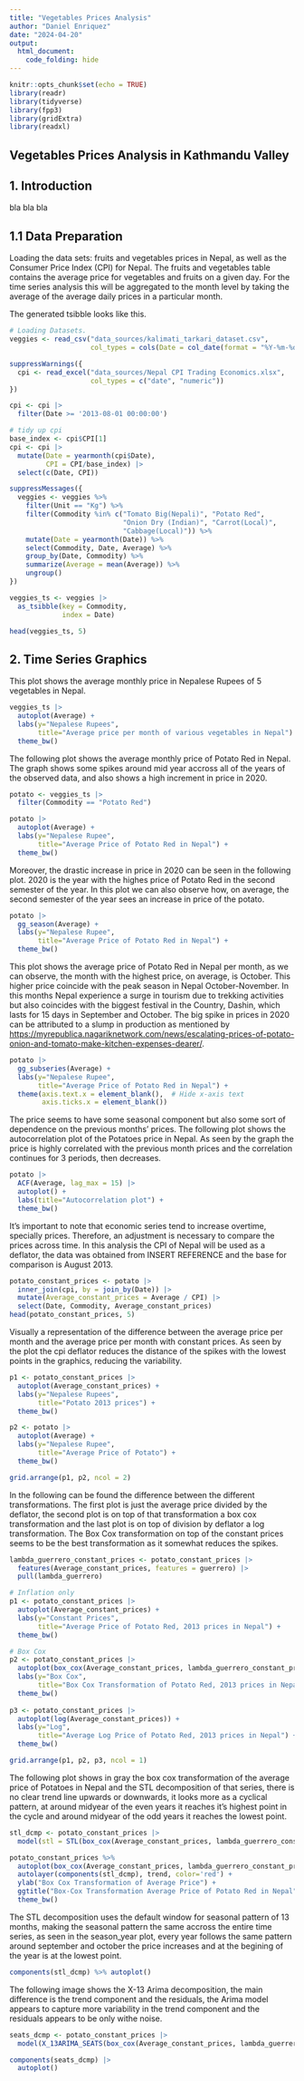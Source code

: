 ```yaml
---
title: "Vegetables Prices Analysis"
author: "Daniel Enriquez"
date: "2024-04-20"
output: 
  html_document:
    code_folding: hide
---
```


```r
knitr::opts_chunk$set(echo = TRUE)
library(readr)
library(tidyverse)
library(fpp3)
library(gridExtra)
library(readxl)
```

## Vegetables Prices Analysis in Kathmandu Valley

## 1. Introduction

bla bla bla

## 1.1 Data Preparation

Loading the data sets: fruits and vegetables prices in Nepal, as well as the Consumer Price Index (CPI) for Nepal. The fruits and vegetables table contains the average price for vegetables and fruits on a given day. For the time series analysis this will be aggregated to the month level by taking the average of the average daily prices in a particular month.

The generated tsibble looks like this.

```r
# Loading Datasets.
veggies <- read_csv("data_sources/kalimati_tarkari_dataset.csv", 
                    col_types = cols(Date = col_date(format = "%Y-%m-%d")))

suppressWarnings({
  cpi <- read_excel("data_sources/Nepal CPI Trading Economics.xlsx", 
                    col_types = c("date", "numeric"))
})

cpi <- cpi |>
  filter(Date >= '2013-08-01 00:00:00')

# tidy up cpi
base_index <- cpi$CPI[1]
cpi <- cpi |>
  mutate(Date = yearmonth(cpi$Date),
         CPI = CPI/base_index) |>
  select(c(Date, CPI))

suppressMessages({
  veggies <- veggies %>%
    filter(Unit == "Kg") %>%
    filter(Commodity %in% c("Tomato Big(Nepali)", "Potato Red",
                            "Onion Dry (Indian)", "Carrot(Local)",
                            "Cabbage(Local)")) %>%
    mutate(Date = yearmonth(Date)) %>%
    select(Commodity, Date, Average) %>%
    group_by(Date, Commodity) %>%
    summarize(Average = mean(Average)) %>%
    ungroup()
})

veggies_ts <- veggies |>
  as_tsibble(key = Commodity,
             index = Date)

head(veggies_ts, 5)
```

## 2. Time Series Graphics

This plot shows the average monthly price in Nepalese Rupees of 5 vegetables in Nepal.

```r
veggies_ts |>
  autoplot(Average) +
  labs(y="Nepalese Rupees",
       title="Average price per month of various vegetables in Nepal") +
  theme_bw()
```

The following plot shows the average monthly price of Potato Red in Nepal. The graph shows some spikes around mid year accross all of the years of the observed data, and also shows a high increment in price in 2020.

```r
potato <- veggies_ts |>
  filter(Commodity == "Potato Red")

potato |>
  autoplot(Average) +
  labs(y="Nepalese Rupee",
       title="Average Price of Potato Red in Nepal") +
  theme_bw()
```

Moreover, the drastic increase in price in 2020 can be seen in the following plot. 2020 is the year with the highes price of Potato Red in the second semester of the year. In this plot we can also observe how, on average, the second semester of the year sees an increase in price of the potato.

```r
potato |>
  gg_season(Average) +
  labs(y="Nepalese Rupee",
       title="Average Price of Potato Red in Nepal") +
  theme_bw()
```

This plot shows the average price of Potato Red in Nepal per month, as we can observe, the month with the highest price, on average, is October. This higher price coincide with the peak season in Nepal October-November. In this months Nepal experience a surge in tourism due to trekking activities but also coincides with the biggest festival in the Country, Dashin, which lasts for 15 days in September and October. The big spike in prices in 2020 can be attributed to a slump in production as mentioned by <https://myrepublica.nagariknetwork.com/news/escalating-prices-of-potato-onion-and-tomato-make-kitchen-expenses-dearer/>.

```r
potato |>
  gg_subseries(Average) +
  labs(y="Nepalese Rupee",
       title="Average Price of Potato Red in Nepal") +
  theme(axis.text.x = element_blank(),  # Hide x-axis text
        axis.ticks.x = element_blank())
```

The price seems to have some seasonal component but also some sort of dependence on the previous months' prices. The following plot shows the autocorrelation plot of the Potatoes price in Nepal. As seen by the graph the price is highly correlated with the previous month prices and the correlation continues for 3 periods, then decreases.

```r
potato |>
  ACF(Average, lag_max = 15) |> 
  autoplot() +
  labs(title="Autocorrelation plot") +
  theme_bw()
```

It's important to note that economic series tend to increase overtime, specially prices. Therefore, an adjustment is necessary to compare the prices across time. In this analysis the CPI of Nepal will be used as a deflator, the data was obtained from INSERT REFERENCE and the base for comparison is August 2013.

```r
potato_constant_prices <- potato |>
  inner_join(cpi, by = join_by(Date)) |>
  mutate(Average_constant_prices = Average / CPI) |>
  select(Date, Commodity, Average_constant_prices)
head(potato_constant_prices, 5)
```

Visually a representation of the difference between the average price per month and the average price per month with constant prices. As seen by the plot the cpi deflator reduces the distance of the spikes with the lowest points in the graphics, reducing the variability.

```r
p1 <- potato_constant_prices |>
  autoplot(Average_constant_prices) +
  labs(y="Nepalese Rupees",
       title="Potato 2013 prices") +
  theme_bw()

p2 <- potato |>
  autoplot(Average) +
  labs(y="Nepalese Rupee",
       title="Average Price of Potato") +
  theme_bw()

grid.arrange(p1, p2, ncol = 2)
```

In the following can be found the difference between the different transformations. The first plot is just the average price divided by the deflator, the second plot is on top of that transformation a box cox transformation and the last plot is on top of division by deflator a log transformation. The Box Cox transformation on top of the constant prices seems to be the best transformation as it somewhat reduces the spikes.

```r

lambda_guerrero_constant_prices <- potato_constant_prices |>
  features(Average_constant_prices, features = guerrero) |>
  pull(lambda_guerrero)

# Inflation only
p1 <- potato_constant_prices |>
  autoplot(Average_constant_prices) +
  labs(y="Constant Prices",
       title="Average Price of Potato Red, 2013 prices in Nepal") +
  theme_bw()

# Box Cox
p2 <- potato_constant_prices |>
  autoplot(box_cox(Average_constant_prices, lambda_guerrero_constant_prices)) +
  labs(y="Box Cox",
       title="Box Cox Transformation of Potato Red, 2013 prices in Nepal") +
  theme_bw()
  
p3 <- potato_constant_prices |>
  autoplot(log(Average_constant_prices)) +
  labs(y="Log",
       title="Average Log Price of Potato Red, 2013 prices in Nepal") +
  theme_bw()

grid.arrange(p1, p2, p3, ncol = 1)
```

The following plot shows in gray the box cox transformation of the average price of Potatoes in Nepal and the STL decomposition of that series, there is no clear trend line upwards or downwards, it looks more as a cyclical pattern, at around midyear of the even years it reaches it's highest point in the cycle and around midyear of the odd years it reaches the lowest point. 


```r
stl_dcmp <- potato_constant_prices |>
  model(stl = STL(box_cox(Average_constant_prices, lambda_guerrero_constant_prices)))

potato_constant_prices %>%
  autoplot(box_cox(Average_constant_prices, lambda_guerrero_constant_prices), color='gray') +
  autolayer(components(stl_dcmp), trend, color='red') +
  ylab("Box Cox Transformation of Average Price") +
  ggtitle("Box-Cox Transformation Average Price of Potato Red in Nepal") +
  theme_bw()
```


The STL decomposition uses the default window for seasonal pattern of 13 months, making the seasonal pattern the same accross the entire time series, as seen in the season_year plot, every year follows the same pattern around september and october the price increases and at the begining of the year is at the lowest point. 

```r
components(stl_dcmp) %>% autoplot()
```

The following image shows the X-13 Arima decomposition, the main difference is the trend component and the residuals, the Arima model appears to capture more variability in the trend component and the residuals appears to be only withe noise. 

```r
seats_dcmp <- potato_constant_prices |>
  model(X_13ARIMA_SEATS(box_cox(Average_constant_prices, lambda_guerrero_constant_prices)))

components(seats_dcmp) |>
  autoplot()
```

```r

```

